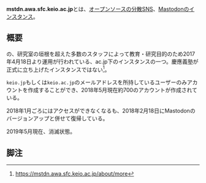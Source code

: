 {{小文字}}
{{Infobox instance
| Name = mstdn.awa.sfc.keio.ac.jp
| Domain = https://mstdn.awa.sfc.keio.ac.jp
| Admin = [https://mstdn.awa.sfc.keio.ac.jp/@nunnun Hirotaka Nakajima (中島 博敬)]ほか多数
| Country = 日本
| Start = 2017年4月18日<ref>https://mstdn.awa.sfc.keio.ac.jp/@nunnun/1</ref>
| End = 不明
}}'''mstdn.awa.sfc.keio.ac.jp'''とは、[[オープンソース]]の[[分散SNS]]、[[Mastodon]]の[[インスタンス]]。

== 概要 ==
{{Jawp|慶應義塾}}の、研究室の垣根を超えた多数のスタッフによって教育・研究目的のため2017年4月18日より運用が行われている、ac.jp下のインスタンスの一つ。慶應義塾が正式に立ち上げたインスタンスではない<ref>https://mstdn.awa.sfc.keio.ac.jp/about/more</ref>。

<code>keio.jp</code>もしくは<code>keio.ac.jp</code>のメールアドレスを所持しているユーザーのみアカウントを作成することができ、2018年5月現在約700のアカウントが作成されている。

2018年1月ごろにはアクセスができなくなるも、2018年2月18日にMastodonのバージョンアップと併せて復帰している。

2019年5月現在、消滅状態。

== 脚注 ==
<references />